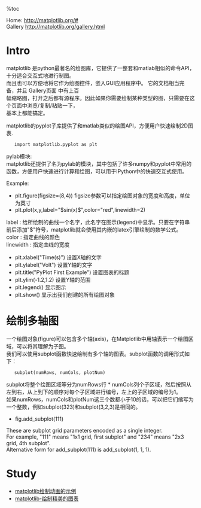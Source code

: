 %toc

Home:   http://matplotlib.org/#
<br>Gallery     http://matplotlib.org/gallery.html

= Intro =
matplotlib 是python最著名的绘图库，它提供了一整套和matlab相似的命令API，十分适合交互式地进行制图。 
<br>而且也可以方便地将它作为绘图控件，嵌入GUI应用程序中。 它的文档相当完备，并且 Gallery页面 中有上百
<br>幅缩略图，打开之后都有源程序。因此如果你需要绘制某种类型的图，只需要在这个页面中浏览/复制/粘贴一下，
<br>基本上都能搞定。

matplotlib的pyplot子库提供了和matlab类似的绘图API，方便用户快速绘制2D图表.
    import matplotlib.pyplot as plt

pylab模块:
<br>matplotlib还提供了名为pylab的模块，其中包括了许多numpy和pyplot中常用的函数，方便用户快速进行计算和绘图，可以用于IPython中的快速交互式使用。

Example:
*   plt.figure(figsize=(8,4))   figsize参数可以指定绘图对象的宽度和高度，单位为英寸
*   plt.plot(x,y,label="$sin(x)$",color="red",linewidth=2)
label : 给所绘制的曲线一个名字，此名字在图示(legend)中显示。只要在字符串前后添加"$"符号，matplotlib就会使用其内嵌的latex引擎绘制的数学公式。
<br>color : 指定曲线的颜色
<br>linewidth : 指定曲线的宽度
*   plt.xlabel("Time(s)")       设置X轴的文字
*   plt.ylabel("Volt")          设置Y轴的文字
*   plt.title("PyPlot First Example")   设置图表的标题
*   plt.ylim(-1.2,1.2)          设置Y轴的范围
*   plt.legend()                显示图示
*   plt.show()                  显示出我们创建的所有绘图对象

= 绘制多轴图 =
一个绘图对象(figure)可以包含多个轴(axis)，在Matplotlib中用轴表示一个绘图区域，可以将其理解为子图。
<br>我们可以使用subplot函数快速绘制有多个轴的图表。subplot函数的调用形式如下：
    subplot(numRows, numCols, plotNum)

subplot将整个绘图区域等分为numRows行 * numCols列个子区域，然后按照从左到右，从上到下的顺序对每个子区域进行编号，左上的子区域的编号为1。
<br>如果numRows，numCols和plotNum这三个数都小于10的话，可以把它们缩写为一个整数，例如subplot(323)和subplot(3,2,3)是相同的。

*   fig.add_subplot(111)
These are subplot grid parameters encoded as a single integer. 
<br>For example, "111" means "1x1 grid, first subplot" and "234" means "2x3 grid, 4th subplot".
<br>Alternative form for add_subplot(111) is add_subplot(1, 1, 1).

= Study =
*   [[http://blog.csdn.net/rumswell/article/details/11731003|matplotlib绘制动画的示例]]
*   [[http://old.sebug.net/paper/books/scipydoc/matplotlib_intro.html|matplotlib-绘制精美的图表]]
